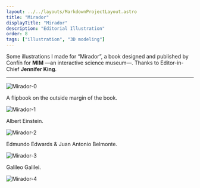 ```yaml
---
layout: ../../layouts/MarkdownProjectLayout.astro
title: "Mirador"
displayTitle: "Mirador"
description: "Editorial Illustration"
order: 8
tags: ["illustration", "3D modeling"]
---
```


Some illustrations I made for “Mirador”,
a book designed and published by Confín
for **MIM** —an interactive science museum—.
Thanks to Editor-in-Chief **Jennifer King**.

---

<section>
  <img
    src="/assets/projects/Mirador/Mirador-0.jpg"
    alt="Mirador-0"
    loading="lazy"
  />
</section>
<section>
  <p>A flipbook on the outside margin of the book.</p>
  <img
    src="/assets/projects/Mirador/Mirador-1.gif"
    alt="Mirador-1"
    loading="lazy"
  />
</section>
<section>
  <p>Albert Einstein.</p>
  <img
    src="/assets/projects/Mirador/Mirador-2.jpg"
    alt="Mirador-2"
    loading="lazy"
  />
</section>
<section>
  <p>Edmundo Edwards & Juan Antonio Belmonte.</p>
  <img
    src="/assets/projects/Mirador/Mirador-3.jpg"
    alt="Mirador-3"
    loading="lazy"
  />
</section>
<section>
  <p>Galileo Galilei.</p>
  <img
    src="/assets/projects/Mirador/Mirador-4.jpg"
    alt="Mirador-4"
    loading="lazy"
  />
</section>
